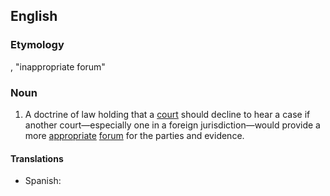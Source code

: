 ==English==

===Etymology===
{{uder|en|la|-}}, "inappropriate forum"

===Noun===
{{en-noun|-|head=forum non conveniens}}

# {{lb|en|legal}} A doctrine of law holding that a [[court]] should decline to hear a case if another court—especially one in a foreign jurisdiction—would provide a more [[appropriate]] [[forum]] for the parties and evidence.

====Translations====
{{trans-top|doctrine of law}}
* Spanish: {{t|es|[[derecho]] [[del]] [[tribunal]] [[de]] [[rehusar]] [[jurisdicción]]|m}}
{{trans-mid}}
{{trans-bottom}}